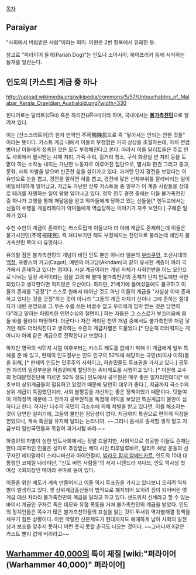 [[목차]]
== Paraiyar ==
"사회에서 버림받은 사람"이라는 의미. 어원은 2번 항목에서 유래한 듯.

참고로 "퍼라이어 들개(Pariah Dog)"는 인도나 소아시아, 북아프리카 등에 서식하는 들개를 일컫는다.

== 인도의 [카스트] 계급 중 하나 ==
http://upload.wikimedia.org/wikipedia/commons/5/57/Untouchables_of_Malabar_Kerala_Dravidian_Australoid.png?width=330

힌디어로는 달리트(दलित) 혹은 하리잔(हरिजन)이라 하며, 국내에서는 '''[[불가촉천민]]'''으로 알려져 있다.

이는 [산스크리트어]의 한자 번역인 不可觸賤民으로 즉 "닿아서는 안되는 천한 것들" 이라는 뜻이다. 카스트 계급 내에서 이들의 부정함은 가히 상상을 초월하는데, 마치 전염병마냥 이들에게 접촉된 것은 모두 부정해진다고 본다. 따라서 이들 달리트들은 주로 인도 사회에서 멸시받는 시체 처리, 가죽 수리, 길거리 청소, 구식 화장실 변 처리 등을 도맡아 하는 소작농 내지는 가난한 노동자로 이루어진 집단으로, 멸시와 편견 그리고 종교, 문화, 사회 차별을 받으며 빈곤한 삶을 살아가고 있다. 과거엔 단지 경전을 보았다는 이유만으로 눈을 뽑고, 경전을 말하면 혀를 뽑고, 경전에 닿은 신체부위를 잘라버리는 일이 비일비재하게 일어났고, 지금도 가난한 상류 카스트들 중 일부가 이 계층 사람들을 상대로 테러를 자행하는 일이 왕왕 일어나고 있다. 정작 힌두 경전 중에는 이들 불가촉천민 중 하나가 고행을 통해 깨달음을 얻고 악마들에게 당하고 있는 신들을[* 힌두교에서는 신들이 수행을 게을리하다가 악마들에게 역습당하는 이야기가 자주 보인다.] 구해준 일화가 있다.

수천 수만의 계급이 존재하는 카스트답게 이들보다 더 아래 계급도 존재하는데 이들은 불가시천민(不可視賤民), 즉 쳐다보기만 해도 부정해지는 천민으로 불리는데 왜인지 불가촉천민 쪽이 더 유명하다.

유의할 점은 불가촉천민의 개념이 비단 인도 뿐만 아니라 일본의 [[부라쿠민]], 조선시대의 [[백정]], 프랑스의 카고(Cagot), 예멘의 아크담(Akhdam)과 같이 유사한 계층이 여러 국가에서 존재하고 있다는 점이다. 사실 계급이라는 개념 자체가 사회전반을 어느 요인으로 나뉘는 일정 세력이라는 점을 고려 해 볼때 불가촉천민의 존재가 단지 인도에만 국한되었다고 생각한다면 적지않은 오산이다. 하지만, 21세기에 들어섰음에도 불구하고 이들의 존재를 "긍정"[* 스스로 원해서 태어난 것도 아닌 이들의 계급을 "사실상 이미 존재하고 있다는 것을 긍정"하는 것이 아니라 "그들의 계급 자체가 신이나 그에 준하는 절대자가 내린 운명으로 그 무슨 수를 쓰든 바꿀수 없고 우리에게 핍박 받는 것은 당연하다"라고 말하는 파렴치한 인면수심의 철면피.] 하는 자들은 그 스스로가 부끄러움에 몸 둘 바를 몰라야 마땅하다. 더군다나 저런 격리된 천민 개념 중에서도 불가촉천민 처럼 닿기만 해도 더러워진다고 생각하는 수준의 계급차별은 드물었다.[* 단순히 더러워지는 게 아니라 아예 같은 계급으로 전락한다고 보았다.]

하지만 영국의 식민지 시절 이후부터는 카스트 제도를 없애기 위해 이 계급에게 일부 특혜를 준 바 있고, 현재의 인도정부는 인도 인구의 52%에 해당하는 국민(바이샤 이하)들을 위해, [* 현재의 인도는 민주주의 사회이고, 하층민들도 투표권을 가지고 있다.] 공무원 자리의 일정부분을 하층민에게 할당하는 쿼터제도를 시행하고 있다. [* 이원복 교수의 현대문명진단에 따르면 50% 정도] 인도에서 공무원은 매우 좋은 일자리인데다[* 애초부터 상위계급들이 점유하고 있었기 때문에 당연히 대우가 좋다.], 지금까지 극소수의 상위 계급이 독점했던지라, 사회 불평등을 개선하는 좋은 정책이었기 때문이다. 덧붙여 이 개혁정책 때문에 그 전까지 공무원직을 독점해 이익을 보았던 특권계급의 불만이 심하다고 한다. 하지만 다수의 국민이 극소수에 의해 차별을 받고 있다면, 이를 해소하는 것이 당연한 일이기에, 그들의 불만은 정당성이 없다. 지금까지 특권으로 편하게 직장을 얻었으니, 계속 특권을 유지해 달라는 논리니까. ~~그러니 음서로 출세할 생각 말고 지금부터 일반국민들과 똑같이 과거시험 봐라.~~    

하층민의 차별이 심한 인도사회에서는 정말 드물지만, 사회적으로 성공한 이들도 존재는 한다.대표적인 인물은 성자로 추앙받는 베다 시인 티루발루바르, 달리트 해방 운동의 선구자인 레타말라이 스리니바산과 아이얀칼리, [[빔라오 람지 암베드카르]], 인도의 10대 대통령인 코체릴 나라야난, "신도 버린 사람들"의 저자 나렌드라 자다브, 인도 역사상 첫 여성 국회의장인 메이라 쿠마르 등이 있다.

이들을 위한 제도가 계속 만들어지고 이들 역시 투표권을 가지고 있다보니 오히려 역차별이 발생하고 있다. 옛 상위계급출신들이 법적으로 폐지되어 오히려 짐이 되어버린 옛 계급 대신 차라리 불가촉천민의 계급을 달라고 하고 있다. 샌드위치 신세라고 할 수 있는  바이샤 계급인 구자르 족은 데모와 유혈 폭동을 거쳐 불가촉천민의 계급을 받았다. 인도의 정치인들은 쪽수가 많은 불가촉천민들의 표심을 잃는 것이 무서워 역차별해결 정책을 세우기 힘든 상황이다. 이런 악랄한 신분제도가 현대까지도 애매하게 남아 사회의 발전상과 보조를 맞추지 못하니 이런 웃지 못할 촌극도 나오는 것이다. ~~그러니까 X같은 카스트 빨리 없애 버리라고~~
== [[Warhammer 40,000]]의 특이 체질 [wiki:"퍼라이어(Warhammer 40,000)" 퍼라이어] ==
